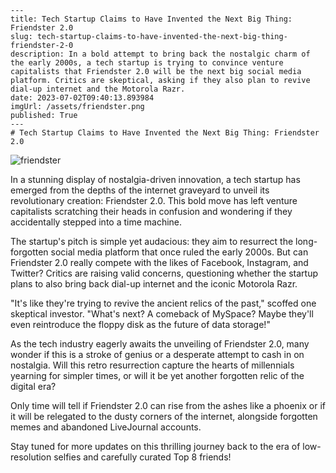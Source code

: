     ---
    title: Tech Startup Claims to Have Invented the Next Big Thing: Friendster 2.0
    slug: tech-startup-claims-to-have-invented-the-next-big-thing-friendster-2-0
    description: In a bold attempt to bring back the nostalgic charm of the early 2000s, a tech startup is trying to convince venture capitalists that Friendster 2.0 will be the next big social media platform. Critics are skeptical, asking if they also plan to revive dial-up internet and the Motorola Razr.
    date: 2023-07-02T09:40:13.893984
    imgUrl: /assets/friendster.png
    published: True
    ---
    # Tech Startup Claims to Have Invented the Next Big Thing: Friendster 2.0

![friendster](/assets/friendster.png)

In a stunning display of nostalgia-driven innovation, a tech startup has emerged from the depths of the internet graveyard to unveil its revolutionary creation: Friendster 2.0. This bold move has left venture capitalists scratching their heads in confusion and wondering if they accidentally stepped into a time machine.

The startup's pitch is simple yet audacious: they aim to resurrect the long-forgotten social media platform that once ruled the early 2000s. But can Friendster 2.0 really compete with the likes of Facebook, Instagram, and Twitter? Critics are raising valid concerns, questioning whether the startup plans to also bring back dial-up internet and the iconic Motorola Razr.

"It's like they're trying to revive the ancient relics of the past," scoffed one skeptical investor. "What's next? A comeback of MySpace? Maybe they'll even reintroduce the floppy disk as the future of data storage!"

As the tech industry eagerly awaits the unveiling of Friendster 2.0, many wonder if this is a stroke of genius or a desperate attempt to cash in on nostalgia. Will this retro resurrection capture the hearts of millennials yearning for simpler times, or will it be yet another forgotten relic of the digital era?

Only time will tell if Friendster 2.0 can rise from the ashes like a phoenix or if it will be relegated to the dusty corners of the internet, alongside forgotten memes and abandoned LiveJournal accounts.

Stay tuned for more updates on this thrilling journey back to the era of low-resolution selfies and carefully curated Top 8 friends!
